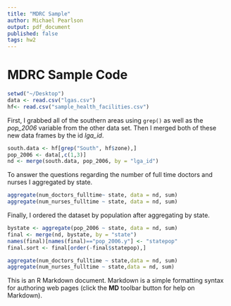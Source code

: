 ```yaml
---
title: "MDRC Sample"
author: Michael Pearlson
output: pdf_document
published: false
tags: hw2
---
```

MDRC Sample Code
========================================================
```r
setwd("~/Desktop")
data <- read.csv("lgas.csv")
hf<- read.csv("sample_health_facilities.csv")
```

First, I grabbed all of the southern areas using `grep()` as well as the *pop_2006* variable from the other data set.  Then I merged both of these new data frames by the id *lga_id*.  

```r
south.data <- hf[grep("South", hf$zone),]
pop_2006 <- data[,c(1,3)]
nd <- merge(south.data, pop_2006, by = "lga_id")
```

To answer the questions regarding the  number of full time doctors and nurses I aggregated by state.

```r
aggregate(num_doctors_fulltime~ state, data = nd, sum)
aggregate(num_nurses_fulltime ~ state, data = nd, sum)
```

Finally, I ordered the dataset by population after aggregating by state.
```r
bystate <- aggregate(pop_2006 ~ state, data = nd, sum)
final <- merge(nd, bystate, by = "state")
names(final)[names(final)=="pop_2006.y"] <- "statepop"
final.sort <- final[order(-final$statepop),]
```

```r
aggregate(num_doctors_fulltime ~ state,data = nd, sum)
aggregate(num_nurses_fulltime ~ state,data = nd, sum)
```
This is an R Markdown document. Markdown is a simple formatting syntax for authoring web pages (click the **MD** toolbar button for help on Markdown).


